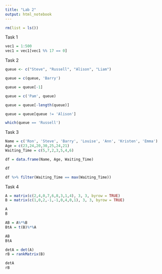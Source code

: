 ```yaml
---
title: "Lab 2"
output: html_notebook
---
```


```r
rm(list = ls())
```

Task 1

```r

vec1 = 1:500
vec1 = vec1[vec1 %% 17 == 0]
```

Task 2

```r
queue <- c("Steve", "Russell", "Alison", "Liam")
```

```r
queue = c(queue, 'Barry')
```

```r
queue = queue[-1]
```

```r
queue = c('Pam', queue)
```

```r
queue = queue[-length(queue)]
```

```r
queue = queue[queue != 'Alison']
```

```r
which(queue == 'Russell')
```

Task 3

```r
Name = c('Ron', 'Steve', 'Barry', 'Louise', 'Ann', 'Kristen', 'Emma')
Age = c(23,24,20,30,25,24,21)
Waiting_Time = c(5,7,2,3,5,4,6)

df = data.frame(Name, Age, Waiting_Time)

df
```

```r
df %>% filter(Waiting_Time == max(Waiting_Time))
```

Task 4

```r
A = matrix(c(2,4,0,7,6,8,3,1,4), 3, 3, byrow = TRUE)
B = matrix(c(1,0,2,-1,-1,0,4,0,1), 3, 3, byrow = TRUE)

A
B
```

```r
AB = A%*%B
BtA = t(B)%*%A

AB
BtA
```

```r
detA = det(A)
rB = rankMatrix(B)

detA
rB
```
